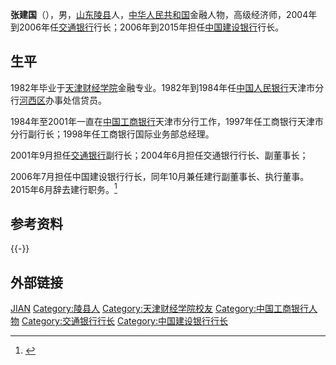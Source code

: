 {{Otheruses|other=名为张建国的其他人物|张建国}}

'''张建国'''（{{bd|1954年|11月|}}），男，[[山东|山东]][[陵县|陵县]]人，[[中华人民共和国|中华人民共和国]]金融人物，高级经济师，2004年到2006年任[[交通银行|交通银行]]行长；2006年到2015年担任[[中国建设银行|中国建设银行]]行长。

== 生平 ==
1982年毕业于[[天津财经学院|天津财经学院]]金融专业。1982年到1984年任[[中国人民银行|中国人民银行]]天津市分行[[河西区_(天津市)|河西区]]办事处信贷员。

1984年至2001年一直在[[中国工商银行|中国工商银行]]天津市分行工作，1997年任工商银行天津市分行副行长；1998年任工商银行国际业务部总经理。

2001年9月担任[[交通银行|交通银行]]副行长；2004年6月担任交通银行行长、副董事长；

2006年7月担任中国建设银行行长，同年10月兼任建行副董事长、执行董事。2015年6月辞去建行职务。<ref >{{cite web |url=http://news.163.com/15/0612/18/ARU9ES980001124J.html |language= |title=建设银行行长张建国辞职 曾称"银行是弱势群体" |publisher=中国经济网 |date=2015-06-12 |accessdate= |archive-url=https://web.archive.org/web/20150615025112/http://news.163.com/15/0612/18/ARU9ES980001124J.html |archive-date=2015-06-15 |dead-url=yes }}</ref>

== 参考资料 ==
{{reflist}}

{{-}}
{{start box}}
{{s-bus}}
{{s-before|[[常振明|常振明]]}}
{{s-title|[[中国建设银行|中国建设银行]]行长|2006年7月—2015年6月}}
{{s-after|[[王祖继|王祖继]]}}
{{end box}}

== 外部链接 ==
{{Authority control}}
{{DEFAULTSORT:Zhang张}}
[[Category:张姓|JIAN]]
[[Category:陵县人|Category:陵县人]]
[[Category:天津财经学院校友|Category:天津财经学院校友]]
[[Category:中国工商银行人物|Category:中国工商银行人物]]
[[Category:交通银行行长|Category:交通银行行长]]
[[Category:中国建设银行行长|Category:中国建设银行行长]]